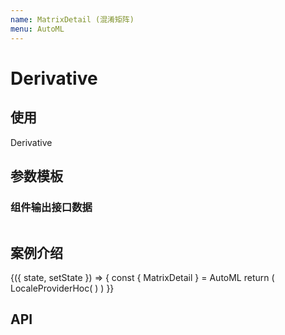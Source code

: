 ```yaml
---
name: MatrixDetail (混淆矩阵)
menu: AutoML
---
```



# Derivative

## 使用
Derivative


## 参数模板

### 组件输出接口数据
```
```

## 案例介绍
<Playground>
  <State>
    {({ state, setState }) => {
      const { MatrixDetail } = AutoML
      return (
        LocaleProviderHoc(
          <MatrixDetail initialValue={0.35} data={data}></MatrixDetail>
        )
      )
    }}
  </State>
</Playground>




## API

<PropsTable of={AutoML.Derivative} />
